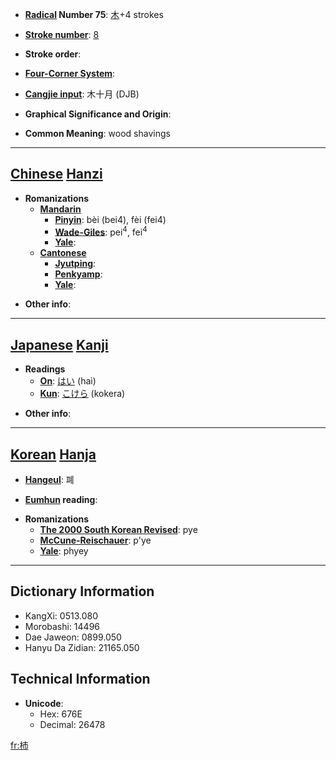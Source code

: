 * '''[[Wiktionary:Chinese radical index| Radical]] Number 75''': [[Wiktionary:Chinese radical index 木|木]]+4 strokes

* '''[[Wiktionary:Chinese total strokes index|Stroke number]]''': [[Wiktionary:Chinese total strokes index 8|8]]

* '''Stroke order''': 

* '''[[Wiktionary:Chinese four corner index|Four-Corner System]]''': 

* '''[[Wiktionary:Chinese Cangjie index|Cangjie input]]''': 木十月 (DJB)

* '''Graphical Significance and Origin''': 

* '''Common Meaning''': wood shavings

----

== [[Chinese]] [[Hanzi]] ==

* '''Romanizations'''
** '''[[Mandarin]]'''
*** '''[[Pinyin]]''': bèi (bei4), fèi (fei4)
*** '''[[Wade-Giles]]''': pei<sup>4</sup>, fei<sup>4</sup>
*** '''[[Yale]]''': 
** '''[[Cantonese]]'''
*** '''[[Jyutping]]''':
*** '''[[Penkyamp]]''': 
*** '''[[Yale]]''': 

* '''Other info''': 

----

== [[Japanese]] [[Kanji]] ==

* '''Readings'''
** '''[[On]]''': [[はい]] (hai)
** '''[[Kun]]''': [[こけら]] (kokera)

* '''Other info''':  

----

== [[Korean]] [[Hanja]] ==

* '''[[Hangeul]]''': 폐

* '''[[Eumhun]] reading''': 

* '''Romanizations'''
** '''[[The 2000 South Korean Revised Romanization|The 2000 South Korean Revised]]''': pye
** '''[[McCune-Reischauer]]''': p'ye
** '''[[Yale]]''': phyey

----

== Dictionary Information ==

* KangXi: 0513.080
* Morobashi: 14496
* Dae Jaweon: 0899.050
* Hanyu Da Zidian: 21165.050

== Technical Information ==

* '''Unicode''':
** Hex: 676E
** Decimal: 26478

[[fr:杮]]